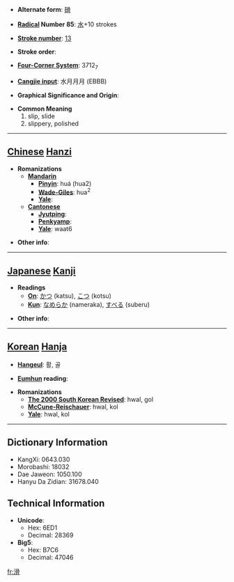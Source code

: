 * '''Alternate form''': [[磆]]

* '''[[Wiktionary:Chinese radical index| Radical]] Number 85''': [[Wiktionary:Chinese radical index 水|水]]+10 strokes

* '''[[Wiktionary:Chinese total strokes index|Stroke number]]''': [[Wiktionary:Chinese total strokes index 13|13]]

* '''Stroke order''': 

* '''[[Wiktionary:Chinese four corner index|Four-Corner System]]''': 3712<sub>7</sub>

* '''[[Wiktionary:Chinese Cangjie index|Cangjie input]]''': 水月月月 (EBBB)

* '''Graphical Significance and Origin''': 

* '''Common Meaning'''
*#slip, slide
*# slippery, polished


----

== [[Chinese]] [[Hanzi]] ==

* '''Romanizations'''
** '''[[Mandarin]]'''
*** '''[[Pinyin]]''': huá (hua2)
*** '''[[Wade-Giles]]''': hua<sup>2</sup>
*** '''[[Yale]]''': 
** '''[[Cantonese]]'''
*** '''[[Jyutping]]''':
*** '''[[Penkyamp]]''': 
*** '''[[Yale]]''': waat6

* '''Other info''': 

----

== [[Japanese]] [[Kanji]] ==

* '''Readings'''
** '''[[On]]''': [[かつ]] (katsu), [[こつ]] (kotsu)
** '''[[Kun]]''': [[なめらか]] (nameraka), [[すべる]] (suberu)

* '''Other info''':  

----

== [[Korean]] [[Hanja]] ==

* '''[[Hangeul]]''': 활, 골

* '''[[Eumhun]] reading''': 

* '''Romanizations'''
** '''[[The 2000 South Korean Revised Romanization|The 2000 South Korean Revised]]''': hwal, gol
** '''[[McCune-Reischauer]]''': hwal, kol
** '''[[Yale]]''': hwal, kol

----

== Dictionary Information ==

* KangXi: 0643.030
* Morobashi: 18032
* Dae Jaweon: 1050.100
* Hanyu Da Zidian: 31678.040

== Technical Information ==

* '''Unicode''':
** Hex: 6ED1
** Decimal: 28369
* '''Big5''':
** Hex: B7C6
** Decimal: 47046

[[fr:滑]]